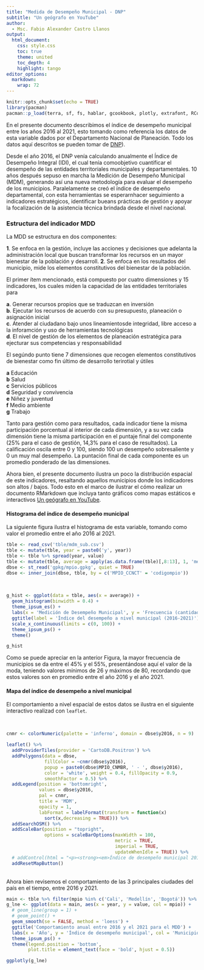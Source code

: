 ```yaml
---
title: "Medida de Desempeño Municipal - DNP"
subtitle: "Un geógrafo en YouTube" 
author: 
  - Msc. Fabio Alexander Castro Llanos
output: 
  html_document:
    css: style.css
    toc: true
    theme: united
    toc_depth: 4
    highlight: tango
editor_options: 
  markdown: 
    wrap: 72
---
```


```{=html}
<style>
.html-widget {
    margin: auto;
}
</style>
```
```r
knitr::opts_chunk$set(echo = TRUE)
library(pacman)
pacman::p_load(terra, sf, fs, hablar, gcookbook, plotly, extrafont, RColorBrewer, rmapshaper, readxl, glue, hrbrthemes, tidyverse, leaflet, htmltools, leaflet.extras)
```

En el presente documento describimos el índice de desempeño municipal
entre los años 2016 al 2021, esto tomando como referencia los datos de
esta variable dados por el Departamento Nacional de Planeación. Todo los
datos aquí descritos se pueden tomar de
[DNP](https://terridata.dnp.gov.co/index-app.html#/descargas)).

Desde el año 2016, el DNP venía calculando anualmente el Índice de
Desempeño Integral (IDI), el cual tenía comoobjetivo cuantificar el
desempeño de las entidades territoriales municipales y departamentales.
10 años después sepuso en marcha la Medición de Desempeño Municipal
(MDM), generando así una nueva metodología para evaluar el desempeño de
los municipios. Paralelamente se creó el índice de desempeño
departamental, con esta herramientas se esperarnhacer seguimiento a
indicadores estratégicos, identificar bueans prácticas de gestión y
apoyar la focalización de la asistencia técnica brindada desde el nivel
nacional.

### Estructura del indicador MDD

La MDD se estructura en dos componentes:

**1**. Se enfoca en la gestión, incluye las acciones y decisiones que
adelanta la administración local que buscan transformar los recursos en
un mayor bienestar de la población y desarroll. **2**. Se enfoca en los
resultados del municipio, mide los elementos constitutivos del bienestar
de la población.

El primer ítem mencionado, está compuesto por cuatro dimensiones y 15
indicadores, los cuales miden la capacidad de las entidades
territoriales para

**a**. Generar recursos propios que se traduzcan en inversión <br>
**b**. Ejecutar los recursos de acuerdo con su presupuesto, planeación o
asignación inicial <br> **c**. Atender al ciudadano bajo unos
lineamientosde integridad, libre acceso a la inforamción y uso de
herramientas tecnológicas <br> **d**. El nivel de gestión de los
elementos de planeación estratégica para ejecturar sus competencias y
responsabilidad <br>

El segúndo punto tiene 7 dimensiones que recogen elementos constitutivos
de bienestar como fin último de desarrollo terirotial y útiles

**a** Educación <br> **b** Salud <br> **c** Servicios públicos <br>
**d** Seguridad y convivencia <br> **e** Niñez y juventud <br> **f**
Medio ambiente <br> **g** Trabajo <br>

Tanto para gestión como para resultados, cada indicador tiene la misma
participación porcentual al interior de cada dimensión, y a su vez cada
dimensión tiene la misma participación en el puntaje final del
componente (25% para el caso de gestión, 14,3% para el caso de
resultados). La calificación oscila entre 0 y 100, siendo 100 un
desempeño sobresaliente y 0 un muy mal desempeño. La puntación final de
cada componente es un promedio ponderado de las dimensiones.

Ahora bien, el presente documento ilustra un poco la distribución
espacial de este indicadores, resaltando aquellos municipios donde los
indicadores son altos / bajos. Todo esto en el marco de ilustrar el cómo
realizar un documento RMarkdown que incluya tanto gráficos como mapas
estáticos e interactivos [Un geógrafo en
YouTube](youtube.com/FabioCastroLlanos).

#### Histograma del índice de desempeño municipal

La siguiente figura ilustra el histograma de esta variable, tomando como
valor el promedio entre el año 2016 al 2021.

```r
tble <- read_csv('tble/mdm_sub.csv')
tble <- mutate(tble, year = paste0('y', year))
tble <- tble %>% spread(year, value)
tble <- mutate(tble, average = apply(as.data.frame(tble)[,8:13], 1, 'mean'))
dbse <- st_read('gpkg/mpio.gpkg', quiet = TRUE)
dbse <- inner_join(dbse, tble, by = c('MPIO_CCNCT' = 'codigompio'))
```

<br>

```r
g_hist <- ggplot(data = tble, aes(x = average)) + 
  geom_histogram(binwidth = 0.4) + 
  theme_ipsum_es() + 
  labs(x = 'Medición de Desempeño Municipal', y = 'Frecuencia (cantidad municipios)') + 
  ggtitle(label = 'Índice del desempeño a nivel municipal (2016-2021)') + 
  scale_x_continuous(limits = c(0, 100)) +
  theme_ipsum_ps() + 
  theme()
```

```r
g_hist
```

Como se puede apreciar en la anterior Figura, la mayor frecuencia de
municipios se da entre el 45% y el 55%, presentándose aquí el valor de
la moda, teniendo valores mínimos de 26 y máximos de 80, recordando que
estos valores son en promedio entre el año 2016 y el año 2021. <br>

#### Mapa del índice de desempeño a nivel municipal

El comportamiento a nivel espacial de estos datos se ilustra en el
siguiente interactivo realizad con `leaflet`.

<br>

```r
cnmr <- colorNumeric(palette = 'inferno', domain = dbse$y2016, n = 9)

leaflet() %>% 
  addProviderTiles(provider = 'CartoDB.Positron') %>% 
  addPolygons(data = dbse, 
              fillColor = ~cnmr(dbse$y2016), 
              popup = paste0(dbse$MPIO_CNMBR, ' - ', dbse$y2016),
              color = 'white', weight = 0.4, fillOpacity = 0.9, 
              smoothFactor = 0.5) %>% 
  addLegend(position = 'bottomright', 
            values = dbse$y2016, 
            pal = cnmr, 
            title = 'MDM', 
            opacity = 1,
            labFormat = labelFormat(transform = function(x) 
              sort(x,decreasing = TRUE))) %>% 
  addSearchOSM() %>% 
  addScaleBar(position = "topright",
              options = scaleBarOptions(maxWidth = 100, 
                                        metric = TRUE, 
                                        imperial = TRUE, 
                                        updateWhenIdle = TRUE)) %>% 
  # addControl(html = "<p><strong><em>Índice de desempeño municipal 2016</em></strong              ></p>", position = "topleft") %>% 
  addResetMapButton()
```

<br> Ahora bien revisemos el comportamiento de las 3 principales
ciudades del país en el tiempo, entre 2016 y 2021. <br>

```r
main <- tble %>% filter(mpio %in% c('Cali', 'Medellín', 'Bogotá')) %>% dplyr::select(mpio, y2016:y2021) %>% gather(var, value, -mpio) %>% mutate(year = parse_number(var))
g_lne <- ggplot(data = main, aes(x = year, y = value, col = mpio)) + 
  # geom_line(group = 1) +
  # geom_point() +
  geom_smooth(se = FALSE, method = 'loess') + 
  ggtitle('Comportamiento anual entre 2016 y el 2021 para el MDD') +
  labs(x = 'Año', y = 'Índice de desempeño municipal', col = 'Municipio') +
  theme_ipsum_ps() + 
  theme(legend.position = 'bottom', 
        plot.title = element_text(face = 'bold', hjust = 0.5))
```

```r
ggplotly(g_lne)
```
